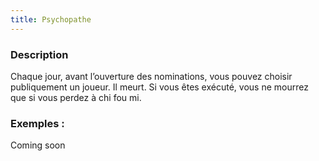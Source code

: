 ```yaml
---
title: Psychopathe
---
```



<Role PSYCHOPATHE header />

### Description

Chaque jour, avant l’ouverture des nominations, vous pouvez choisir publiquement un joueur. Il meurt. Si vous êtes exécuté, vous ne mourrez que si vous perdez à chi fou mi.

### Exemples :

Coming soon
